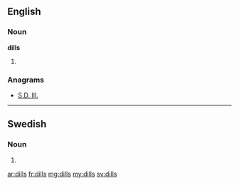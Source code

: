 ==English==

===Noun===
'''dills'''

# {{plural of|dill}}

===Anagrams===
* [[S.D. Ill.#English|S.D. Ill.]]

----

==Swedish==

===Noun===
{{infl|sv|noun form}}

# {{sv-noun-form-indef-gen|dill}}

[[ar:dills]]
[[fr:dills]]
[[mg:dills]]
[[my:dills]]
[[sv:dills]]